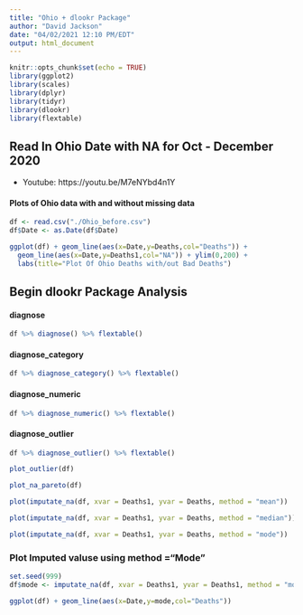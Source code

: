 ```yaml
---
title: "Ohio + dlookr Package"
author: "David Jackson"
date: "04/02/2021 12:10 PM/EDT"
output: html_document
---
```


```r
knitr::opts_chunk$set(echo = TRUE)
library(ggplot2)
library(scales)
library(dplyr)
library(tidyr)
library(dlookr)
library(flextable)
```

## Read In Ohio Date with NA for Oct - December 2020
* Youtube: https://youtu.be/M7eNYbd4n1Y

#### Plots of Ohio data with and without missing data

```r
df <- read.csv("./Ohio_before.csv")
df$Date <- as.Date(df$Date)
```
```r
ggplot(df) + geom_line(aes(x=Date,y=Deaths,col="Deaths")) +
  geom_line(aes(x=Date,y=Deaths1,col="NA")) + ylim(0,200) +
  labs(title="Plot Of Ohio Deaths with/out Bad Deaths")
```


## Begin dlookr Package Analysis
#### diagnose

```r
df %>% diagnose() %>% flextable()
```

#### diagnose_category

```r
df %>% diagnose_category() %>% flextable()
```

#### diagnose_numeric

```r
df %>% diagnose_numeric() %>% flextable()
```

#### diagnose_outlier

```r
df %>% diagnose_outlier() %>% flextable()
```
```r
plot_outlier(df)
```
```r
plot_na_pareto(df)

```
```r
plot(imputate_na(df, xvar = Deaths1, yvar = Deaths, method = "mean"))
```
```r
plot(imputate_na(df, xvar = Deaths1, yvar = Deaths, method = "median"))
```
```r
plot(imputate_na(df, xvar = Deaths1, yvar = Deaths, method = "mode"))

```
### Plot Imputed valuse using method ="Mode"

```r
set.seed(999)
df$mode <- imputate_na(df, xvar = Deaths1, yvar = Deaths1, method = "mode")
```
```r
ggplot(df) + geom_line(aes(x=Date,y=mode,col="Deaths")) 
  
```
